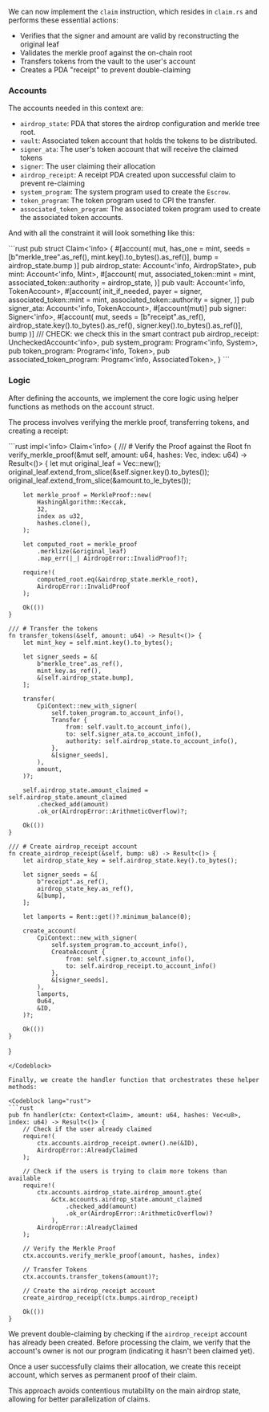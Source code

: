 
<ArticleSection name="Claim" id="claim" level="h2" />

We can now implement the `claim` instruction, which resides in `claim.rs` and performs these essential actions:
- Verifies that the signer and amount are valid by reconstructing the original leaf
- Validates the merkle proof against the on-chain root
- Transfers tokens from the vault to the user's account
- Creates a PDA "receipt" to prevent double-claiming

### Accounts 

The accounts needed in this context are:
- `airdrop_state`: PDA that stores the airdrop configuration and merkle tree root.
- `vault`: Associated token account that holds the tokens to be distributed.
- `signer_ata`: The user's token account that will receive the claimed tokens
- `signer`: The user claiming their allocation
- `airdrop_receipt`: A receipt PDA created upon successful claim to prevent re-claiming
- `system_program`: The system program used to create the `Escrow`.
- `token_program`: The token program used to CPI the transfer.
- `associated_token_program`: The associated token program used to create the associated token accounts.

And with all the constraint it will look something like this:

<Codeblock lang="rust">
  ```rust
pub struct Claim<'info> {
    #[account(
        mut,
        has_one = mint,
        seeds = [b"merkle_tree".as_ref(), mint.key().to_bytes().as_ref()],
        bump = airdrop_state.bump
    )]
    pub airdrop_state: Account<'info, AirdropState>,
    pub mint: Account<'info, Mint>,
    #[account(
        mut,
        associated_token::mint = mint,
        associated_token::authority = airdrop_state,
    )]
    pub vault: Account<'info, TokenAccount>,
    #[account(
        init_if_needed,
        payer = signer,
        associated_token::mint = mint,
        associated_token::authority = signer,
    )]
    pub signer_ata: Account<'info, TokenAccount>,
    #[account(mut)]
    pub signer: Signer<'info>,
    #[account(
        mut,
        seeds = [b"receipt".as_ref(), airdrop_state.key().to_bytes().as_ref(), signer.key().to_bytes().as_ref()],
        bump
    )]
    /// CHECK: we check this in the smart contract
    pub airdrop_receipt: UncheckedAccount<'info>,
    pub system_program: Program<'info, System>,
    pub token_program: Program<'info, Token>,
    pub associated_token_program: Program<'info, AssociatedToken>,
}
```
</Codeblock>

### Logic 

After defining the accounts, we implement the core logic using helper functions as methods on the account struct.

The process involves verifying the merkle proof, transferring tokens, and creating a receipt:

<Codeblock lang="rust">
```rust
impl<'info> Claim<'info> {
    /// # Verify the Proof against the Root
    fn verify_merkle_proof(&mut self, amount: u64, hashes: Vec<u8>, index: u64) -> Result<()> {
        let mut original_leaf = Vec::new();
        original_leaf.extend_from_slice(&self.signer.key().to_bytes());
        original_leaf.extend_from_slice(&amount.to_le_bytes());

        let merkle_proof = MerkleProof::new(
            HashingAlgorithm::Keccak,
            32,
            index as u32,
            hashes.clone(),
        );

        let computed_root = merkle_proof
            .merklize(&original_leaf)
            .map_err(|_| AirdropError::InvalidProof)?;

        require!(
            computed_root.eq(&airdrop_state.merkle_root),
            AirdropError::InvalidProof
        );

        Ok(())
    }

    /// # Transfer the tokens
    fn transfer_tokens(&self, amount: u64) -> Result<()> {
        let mint_key = self.mint.key().to_bytes();

        let signer_seeds = &[
            b"merkle_tree".as_ref(),
            mint_key.as_ref(),
            &[self.airdrop_state.bump],
        ];

        transfer(
            CpiContext::new_with_signer(
                self.token_program.to_account_info(),
                Transfer {
                    from: self.vault.to_account_info(),
                    to: self.signer_ata.to_account_info(),
                    authority: self.airdrop_state.to_account_info(),
                },
                &[signer_seeds],
            ),
            amount,
        )?;

        self.airdrop_state.amount_claimed = self.airdrop_state.amount_claimed
            .checked_add(amount)
            .ok_or(AirdropError::ArithmeticOverflow)?;

        Ok(())
    }

    /// # Create airdrop_receipt account
    fn create_airdrop_receipt(&self, bump: u8) -> Result<()> {
        let airdrop_state_key = self.airdrop_state.key().to_bytes();

        let signer_seeds = &[
            b"receipt".as_ref(),
            airdrop_state_key.as_ref(),
            &[bump],
        ];

        let lamports = Rent::get()?.minimum_balance(0);

        create_account(
            CpiContext::new_with_signer(
                self.system_program.to_account_info(), 
                CreateAccount {
                    from: self.signer.to_account_info(),
                    to: self.airdrop_receipt.to_account_info()
                },
                &[signer_seeds],
            ),
            lamports,
            0u64,
            &ID,
        )?;

        Ok(())
    }
}
```
</Codeblock>

Finally, we create the handler function that orchestrates these helper methods:

<Codeblock lang="rust">
```rust
pub fn handler(ctx: Context<Claim>, amount: u64, hashes: Vec<u8>, index: u64) -> Result<()> {
    // Check if the user already claimed
    require!(
        ctx.accounts.airdrop_receipt.owner().ne(&ID),
        AirdropError::AlreadyClaimed
    );

    // Check if the users is trying to claim more tokens than available
    require!(
        ctx.accounts.airdrop_state.airdrop_amount.gte(
            &ctx.accounts.airdrop_state.amount_claimed
                .checked_add(amount)
                .ok_or(AirdropError::ArithmeticOverflow)?
            ),
        AirdropError::AlreadyClaimed
    );

    // Verify the Merkle Proof
    ctx.accounts.verify_merkle_proof(amount, hashes, index)

    // Transfer Tokens
    ctx.accounts.transfer_tokens(amount)?;

    // Create the airdrop_receipt account
    create_airdrop_receipt(ctx.bumps.airdrop_receipt)

    Ok(())
}
  ```
</Codeblock>

We prevent double-claiming by checking if the `airdrop_receipt` account has already been created. Before processing the claim, we verify that the account's owner is not our program (indicating it hasn't been claimed yet).

Once a user successfully claims their allocation, we create this receipt account, which serves as permanent proof of their claim. 
 
This approach avoids contentious mutability on the main airdrop state, allowing for better parallelization of claims.